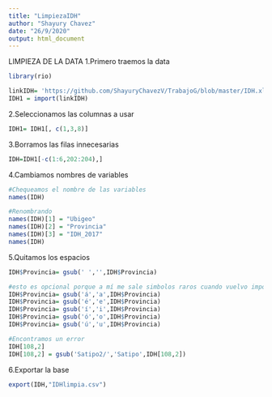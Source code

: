 ```yaml
---
title: "LimpiezaIDH"
author: "Shayury Chavez"
date: "26/9/2020"
output: html_document
---
```


LIMPIEZA DE LA DATA
  1.Primero traemos la data
  
```r

library(rio)

linkIDH= 'https://github.com/ShayuryChavezV/TrabajoG/blob/master/IDH.xlsx?raw=true'
IDH1 = import(linkIDH)
```

  2.Seleccionamos las columnas a usar
  
```r
IDH1= IDH1[, c(1,3,8)]
```

  3.Borramos las filas innecesarias
  
```r
IDH=IDH1[-c(1:6,202:204),]
```

  4.Cambiamos nombres de variables
  
```r
#Chequeamos el nombre de las variables
names(IDH)

#Renombrando
names(IDH)[1] = "Ubigeo"
names(IDH)[2] = "Provincia"
names(IDH)[3] = "IDH_2017"
names(IDH)
```

  5.Quitamos los espacios 
  
```r
IDH$Provincia= gsub(' ','',IDH$Provincia)

#esto es opcional porque a mí me sale simbolos raros cuando vuelvo importar la data limpia
IDH$Provincia= gsub('á','a',IDH$Provincia)
IDH$Provincia= gsub('é','e',IDH$Provincia)
IDH$Provincia= gsub('í','i',IDH$Provincia)
IDH$Provincia= gsub('ó','o',IDH$Provincia)
IDH$Provincia= gsub('ú','u',IDH$Provincia)
```

```r
#Encontramos un error
IDH[108,2] 
IDH[108,2] = gsub('Satipo2/','Satipo',IDH[108,2])
```



  6.Exportar la base

```r
export(IDH,"IDHlimpia.csv")
```

